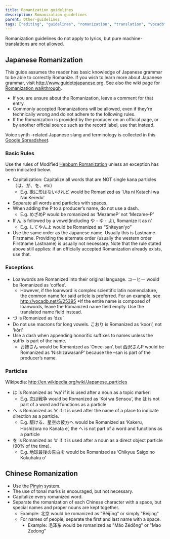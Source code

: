 ---
title: Romanization guidelines
description: Romanization guidelines
parent: Other-guidelines
tags: ["editing", "guidelines", "romanization", "translation", "vocadb"]
---

Romanization guidelines do not apply to lyrics, but pure machine-translations are not allowed. 

## Japanese Romanization

This guide assumes the reader has basic knowledge of Japanese grammar to be able to correctly Romanize. If you wish to learn more about Japanese grammar, visit http://www.guidetojapanese.org. See also the wiki page for [Romanization walkthrough](/docs/other-guidelines/romanization-walkthrough).

* If you are unsure about the Romanization, leave a comment for that entry.
* Commonly accepted Romanizations will be allowed, even if they're technically wrong and do not adhere to the following rules.
* If the Romanization is provided by the producer on an official page, or by another official source such as the record label, use that instead.

Voice synth -related Japanese slang and terminology is collected in this [Google Spreadsheet](https://docs.google.com/spreadsheets/d/1h7KGUnq8WUJ87L7IgPxaTMvhNZ7npeSoseOJZmh8PoM/).

### Basic Rules

Use the rules of Modified [Hepburn Romanization](http://en.wikipedia.org/wiki/Hepburn_romanization) unless an exception has been indicated below.

* Capitalization: Capitalize all words that are NOT single kana particles（は、が、を、etc）
    * E.g. 歌に形はないけれど would be Romanized as ‘Uta ni Katachi wa Nai Keredo’
* Separate all words and particles with spaces.
* When adding the P to a producer’s name, do not use a dash.
    * E.g. めざめP  would be romanized as ‘MezameP’ not ‘Mezame-P’
* If ん is followed by a vowel(including や・ゆ・よ), Romanize it as n’
    * E.g. してやんよ would be Romanized as “Shiteyan’yo”
* Use the same order as the Japanese name. Usually this is Lastname Firstname. Providing the alternate order (usually the western order Firstname Lastname) is usually not necessary. Note that the rule stated above still applies: if an officially accepted Romanization already exists, use that.

### Exceptions

* Loanwords are Romanized into their original language. コーヒー would be Romanized as ‘coffee’.
    * However, if the loanword is complex scientific latin nomenclature, the common name for said article is preferred. For an example, see http://vocadb.net/S/25395
    *If the entire name is composed of loanwords, leave the Romanized name field empty. Use the translated name field instead.
* づ is Romanized as ‘dzu’
* Do not use macrons for long vowels. こおり is Romanized as ‘koori’, not ‘kōri’
* Use a dash when appending honorific suffixes to names unless the suffix is part of the name.
    * お姉さん would be Romanized as ‘Onee-san’, but 西沢さんP would be Romanized as ‘NishizawasanP’ because the –san is part of the producer’s name.

### Particles

Wikipedia: http://en.wikipedia.org/wiki/Japanese_particles

* は is Romanized as ‘wa’ if it is used after a noun as a topic marker:
    * E.g. 恋は戦争 would be Romanized as ‘Koi wa Sensou’, the は is not part of a word and functions as a particle
* へ is Romanized as ‘e’ if it is used after the name of a place to indicate direction as a particle.
    * E.g. 駆ける、星空の彼方へ would be Romanized as ‘Kakeru, Hoshizora no Kanata e’, the へ is not part of a word and functions as a particle
* を is Romanized as ‘o’ if it is used after a noun as a direct object particle (90% of the time).
    * E.g. 地球最後の告白を would be Romanized as ‘Chikyuu Saigo no Kokuhaku o’

## Chinese Romanization

* Use the [Pinyin](http://en.wikipedia.org/wiki/Pinyin) system.
* The use of tonal marks is encouraged, but not necessary.
* Capitalize every romanized word.
* Separate the romanization of each Chinese character with a space, but special names and proper nouns are kept together.
    * Example: 北京 would be romanized as "Běijīng" or simply "Beijing"
    * For names of people, separate the first and last name with a space.
        * Example: 毛泽东 would be romanized as "Máo Zédōng" or "Mao Zedong"